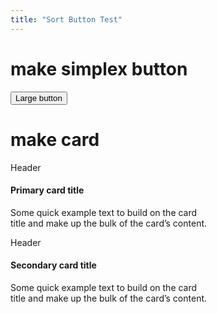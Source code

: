 ```yaml
---
title: "Sort Button Test"
---
```


# make simplex button

<button type="button" class="btn btn-primary btn-lg">Large button</button>


# make card


<div class="card border-primary mb-3" style="max-width: 20rem;">
<div class="card-header">Header</div>
<div class="card-body">
<h4 class="card-title">Primary card title</h4>
<p class="card-text">Some quick example text to build on the card title and make up the bulk of the card's content.</p>
</div>
</div>
<div class="card border-secondary mb-3" style="max-width: 20rem;">
<div class="card-header">Header</div>
<div class="card-body">
<h4 class="card-title">Secondary card title</h4>
<p class="card-text">Some quick example text to build on the card title and make up the bulk of the card's content.</p>
</div>
</div>